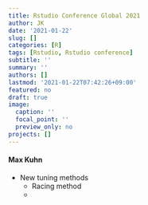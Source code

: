 ```yaml
---
title: Rstudio Conference Global 2021
author: JK
date: '2021-01-22'
slug: []
categories: [R]
tags: [Rstudio, Rstudio conference]
subtitle: ''
summary: ''
authors: []
lastmod: '2021-01-22T07:42:26+09:00'
featured: no
draft: true
image:
  caption: ''
  focal_point: ''
  preview_only: no
projects: []
---
```


#### Max Kuhn

- New tuning methods
  - Racing method
  - 
  
#### 